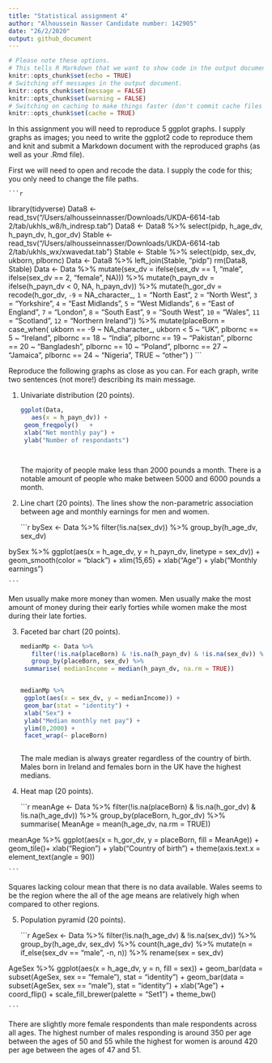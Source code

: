 ```yaml
---
title: "Statistical assignment 4"
author: "Alhoussein Nasser Candidate number: 142905"
date: "26/2/2020"
output: github_document
---
```


```r
# Please note these options.
# This tells R Markdown that we want to show code in the output document.
knitr::opts_chunk$set(echo = TRUE)
# Switching off messages in the output document. 
knitr::opts_chunk$set(message = FALSE)
knitr::opts_chunk$set(warning = FALSE)
# Switching on caching to make things faster (don't commit cache files on Github).
knitr::opts_chunk$set(cache = TRUE)
```

In this assignment you will need to reproduce 5 ggplot graphs. I supply graphs as images; you need to write the ggplot2 code to reproduce them and knit and submit a Markdown document with the reproduced graphs (as well as your .Rmd file).

First we will need to open and recode the data. I supply the code for this; you only need to change the file paths.

    ```r
library(tidyverse)
Data8 <- read_tsv("/Users/alhousseinnasser/Downloads/UKDA-6614-tab 2/tab/ukhls_w8/h_indresp.tab")
Data8 <- Data8 %>%
        select(pidp, h_age_dv, h_payn_dv, h_gor_dv)
Stable <- read_tsv("/Users/alhousseinnasser/Downloads/UKDA-6614-tab 2/tab/ukhls_wx/xwavedat.tab")
Stable <- Stable %>%
        select(pidp, sex_dv, ukborn, plbornc)
Data <- Data8 %>% left_join(Stable, "pidp")
rm(Data8, Stable)
Data <- Data %>%
        mutate(sex_dv = ifelse(sex_dv == 1, "male",
                           ifelse(sex_dv == 2, "female", NA))) %>%
        mutate(h_payn_dv = ifelse(h_payn_dv < 0, NA, h_payn_dv)) %>%
        mutate(h_gor_dv = recode(h_gor_dv,
                         `-9` = NA_character_,
                         `1` = "North East",
                         `2` = "North West",
                         `3` = "Yorkshire",
                         `4` = "East Midlands",
                         `5` = "West Midlands",
                         `6` = "East of England",
                         `7` = "London",
                         `8` = "South East",
                         `9` = "South West",
                         `10` = "Wales",
                         `11` = "Scotland",
                         `12` = "Northern Ireland")) %>%
        mutate(placeBorn = case_when(
                ukborn  == -9 ~ NA_character_,
                ukborn < 5 ~ "UK",
                plbornc == 5 ~ "Ireland",
                plbornc == 18 ~ "India",
                plbornc == 19 ~ "Pakistan",
                plbornc == 20 ~ "Bangladesh",
                plbornc == 10 ~ "Poland",
                plbornc == 27 ~ "Jamaica",
                plbornc == 24 ~ "Nigeria",
                TRUE ~ "other")
        )
    ```

Reproduce the following graphs as close as you can. For each graph, write two sentences (not more!) describing its main message.  

1. Univariate distribution (20 points).

    ```r
    
    ggplot(Data,
       aes(x = h_payn_dv)) +
  geom_freqpoly()   +
  xlab("Net monthly pay") +
  ylab("Number of respondants")

    
    
    
    ```
The majority of people make less than 2000 pounds a month. There is a notable amount of people who make between 5000 and 6000 pounds a month.

2. Line chart (20 points). The lines show the non-parametric association between age and monthly earnings for men and women.

    ```r
    bySex <- Data %>%
  filter(!is.na(sex_dv)) %>%
  group_by(h_age_dv, sex_dv) 
    
    
  bySex %>%   ggplot(aes(x = h_age_dv, y = h_payn_dv, linetype = sex_dv)) +
        geom_smooth(color = "black") +
        xlim(15,65) +
        xlab("Age") +
        ylab("Monthly earnings")
    
    
    
    ```
Men usually make more money than women. Men usually make the most amount of money during their early forties while women make the most during their late forties.


3. Faceted bar chart (20 points).

    ```r
    
 medianMp <- Data %>%
       filter(!is.na(placeBorn) & !is.na(h_payn_dv) & !is.na(sex_dv)) %>%
       group_by(placeBorn, sex_dv) %>%
  summarise( medianIncome = median(h_payn_dv, na.rm = TRUE))
    
    
   medianMp %>%
  ggplot(aes(x = sex_dv, y = medianIncome)) +
  geom_bar(stat = "identity") +
  xlab("Sex") +
  ylab("Median monthly net pay") +
  ylim(0,2000) +
  facet_wrap(~ placeBorn) 
   

    
    ```
The male median is always greater regardless of the country of birth. Males born in Ireland and females born in the UK have the highest medians.
  
    
4. Heat map (20 points).

    ```r
    meanAge <- Data %>%
       filter(!is.na(placeBorn) & !is.na(h_gor_dv) & !is.na(h_age_dv)) %>%
       group_by(placeBorn, h_gor_dv) %>%
  summarise( MeanAge = mean(h_age_dv, na.rm = TRUE))
    
  meanAge %>% 
  ggplot(aes(x = h_gor_dv, y = placeBorn, fill = MeanAge)) +
  geom_tile()+
  xlab("Region") +
  ylab("Country of birth") + 
  theme(axis.text.x = element_text(angle = 90))

    
    
    ```
Squares lacking colour mean that there is no data available. Wales seems to be the region where the all of the age means are relatively high when compared to other regions.

5. Population pyramid (20 points).

    ```r
    AgeSex <- Data %>% 
      filter(!is.na(h_age_dv) & !is.na(sex_dv)) %>% 
      group_by(h_age_dv, sex_dv) %>%
     count(h_age_dv) %>%
      mutate(n = if_else(sex_dv == "male", -n, n)) %>%
      rename(sex = sex_dv)
      
        
 AgeSex %>% 
ggplot(aes(x = h_age_dv, y = n, fill = sex)) + 
   geom_bar(data = subset(AgeSex, sex == "female"), stat = "identity") + 
   geom_bar(data = subset(AgeSex, sex == "male"), stat = "identity")  + 
   xlab("Age") +
   coord_flip() + 
   scale_fill_brewer(palette = "Set1") +
   theme_bw()
 
 
 
  
    
    ```
There are slightly more female respondents than male respondents across all ages.  The highest number of males responding is around 350 per age between the ages of 50 and 55 while the highest for women is around 420 per age between the ages of 47 and 51. 
    